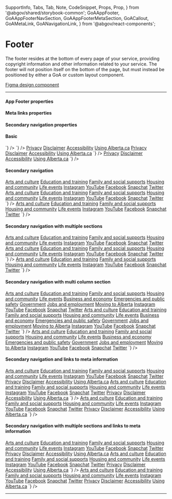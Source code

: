 
  SupportInfo,
  Tabs,
  Tab,
  Note,
  CodeSnippet,
  Props,
  Prop,
} from '@abgov/shared/storybook-common';
  GoAAppFooter,
  GoAAppFooterNavSection,
  GoAAppFooterMetaSection,
  GoACallout,
  GoAMetaLink,
  GoANavigationLink,
} from '@abgov/react-components';

<Meta title="Components/App Footer" component={GoAAppFooter} />

# Footer

The footer resides at the bottom of every page of your service, providing copyright information and other information related to your service.
The footer will not position itself on the bottom of the page, but must instead be positioned by either a GoA or custom layout component.

[Figma design component](https://www.figma.com/file/3pb2IK8s2QUqWieH79KdN7/%E2%9D%96-Components-%7C-DDI?node-id=5652%3A228700)

---

#### App Footer properties

<Props showTabs={true}>
  <Prop
    name="maxcontentwidth"
    lang="angular"
    type="string"
    defaultValue="--layout-max-content-width defined within the styles lib"
    description="Maximum width of the content area"
  />
  <Prop
    name="maxContentWidth"
    lang="react"
    type="string"
    defaultValue="--layout-max-content-width defined within the styles lib"
    description="Maximum width of the content area"
  />
</Props>

#### Meta links properties

<Props>
  <Prop
    name="slot"
    type="meta"
    description="Links to meta information to display in the footer"
  />
</Props>

#### Secondary navigation properties

<Props showTabs={true}>
  <Prop
    name="maxcolumncount"
    lang="angular"
    type="number"
    defaultValue="1"
    description="Set the number of columns for navigation links on larger viewports"
  />
  <Prop
    name="maxColumnCount"
    lang="react"
    type="number"
    defaultValue="1"
    description="Set the number of columns for navigation links on larger viewports"
  />
  <Prop
    name="heading"
    type="string"
    description="Sub heading of the navigation links"
  />
  <Prop
    name="slot"
    type="nav"
    description="Anchor elements to display in the top navigation section"
  />
</Props>

#### Basic

<Story name="Basic">
  <GoAAppFooter />
</Story>

<Tabs>
  <Tab label="Web Component" hidden={true}>
    <CodeSnippet
      lang="html"
      code={`
      <goa-app-footer />
    `}
    />
  </Tab>
  <Tab label="Angular">
    <CodeSnippet
      lang="html"
      code={`
      <goa-app-footer></goa-app-footer>
    `}
    />
  </Tab>
  <Tab label="React">
    <CodeSnippet
      lang="tsx"
      code={`
      <GoAAppFooter />
    `}
    />
  </Tab>
</Tabs>

<Story name="Meta information">
  <GoAAppFooter>
    <GoAAppFooterMetaSection>
      <a href="privacy.html">Privacy</a>
      <a href="disclaimer.html">Disclaimer</a>
      <a href="accessibility.html">Accessibility</a>
      <a href="using-alberta.html">Using Alberta.ca</a>
    </GoAAppFooterMetaSection>
  </GoAAppFooter>
</Story>

<Tabs>
  <Tab label="Web Component" hidden={true}>
    <CodeSnippet
      lang="html"
      code={`
      <goa-app-footer>
        <goa-app-footer-meta-section slot="meta">
          <a href="privacy.html">Privacy</a>
          <a href="disclaimer.html">Disclaimer</a>
          <a href="accessibility.html">Accessibility</a>
          <a href="using-alberta.html">Using Alberta.ca</a>
        </goa-app-footer-meta-section>
      </goa-app-footer>
    `}
    />
  </Tab>
  <Tab label="Angular">
    <CodeSnippet
      lang="html"
      code={`
      <goa-app-footer>
        <goa-app-footer-meta-section slot="meta">
          <a href="privacy.html">Privacy</a>
          <a href="disclaimer.html">Disclaimer</a>
          <a href="accessibility.html">Accessibility</a>
          <a href="using-alberta.html">Using Alberta.ca</a>
        </goa-app-footer-meta-section>
      </goa-app-footer>
    `}
    />
  </Tab>
  <Tab label="React">
    <CodeSnippet
      lang="tsx"
      code={`
      <GoAAppFooter>
        <GoAAppFooterMetaSection>
          <a href="privacy.html">Privacy</a>
          <a href="disclaimer.html">Disclaimer</a>
          <a href="accessibility.html">Accessibility</a>
          <a href="using-alberta.html">Using Alberta.ca</a>
        </GoAAppFooterMetaSection>
      </GoAAppFooter>
    `}
    />
  </Tab>
</Tabs>

#### Secondary navigation

<Story name="Secondary navigation">
  <GoAAppFooter>
    <GoAAppFooterNavSection maxColumnCount={3}>
      <a href="a.html">Arts and culture</a>
      <a href="b.html">Education and training</a>
      <a href="c.html">Family and social supports</a>
      <a href="d.html">Housing and community</a>
      <a href="e.html">Life events</a>
      <a href="instagram.html">Instagram</a>
      <a href="youtube.html">YouTube</a>
      <a href="facebook.html">Facebook</a>
      <a href="snapchat.html">Snapchat</a>
      <a href="twitter.html">Twitter</a>
    </GoAAppFooterNavSection>
  </GoAAppFooter>
</Story>

<Tabs>
  <Tab label="Web Component" hidden={true}>
    <CodeSnippet
      lang="html"
      code={`
      <goa-app-footer>
        <goa-app-footer-nav-section maxcolumncount="3" slot="nav">
          <a href="a.html">Arts and culture</a>
          <a href="b.html">Education and training</a>
          <a href="c.html">Family and social supports</a>
          <a href="d.html">Housing and community</a>
          <a href="e.html">Life events</a>
          <a href="instagram.html">Instagram</a>
          <a href="youtube.html">YouTube</a>
          <a href="facebook.html">Facebook</a>
          <a href="snapchat.html">Snapchat</a>
          <a href="twitter.html">Twitter</a>
        </goa-app-footer-nav-section>
      </goa-app-footer>
    `}
    />
  </Tab>
  <Tab label="Angular">
    <CodeSnippet
      lang="html"
      code={`
      <goa-app-footer>
        <goa-app-footer-nav-section maxcolumncount="3" slot="nav">
          <a href="a.html">Arts and culture</a>
          <a href="b.html">Education and training</a>
          <a href="c.html">Family and social supports</a>
          <a href="d.html">Housing and community</a>
          <a href="e.html">Life events</a>
          <a href="instagram.html">Instagram</a>
          <a href="youtube.html">YouTube</a>
          <a href="facebook.html">Facebook</a>
          <a href="snapchat.html">Snapchat</a>
          <a href="twitter.html">Twitter</a>
        </goa-app-footer-nav-section>
      </goa-app-footer>
    `}
    />
  </Tab>
  <Tab label="React">
    <CodeSnippet
      lang="tsx"
      code={`
      <GoAAppFooter>
        <GoAAppFooterNavSection maxColumnCount={3}>
          <a href="a.html">Arts and culture</a>
          <a href="b.html">Education and training</a>
          <a href="c.html">Family and social supports</a>
          <a href="d.html">Housing and community</a>
          <a href="e.html">Life events</a>
          <a href="instagram.html">Instagram</a>
          <a href="youtube.html">YouTube</a>
          <a href="facebook.html">Facebook</a>
          <a href="snapchat.html">Snapchat</a>
          <a href="twitter.html">Twitter</a>
        </GoAAppFooterNavSection>
      </GoAAppFooter>
    `}
    />
  </Tab>
</Tabs>

#### Secondary navigation with multiple sections

<Story name="Secondary navigation with multiple sections">
  <GoAAppFooter>
    <GoAAppFooterNavSection heading="All Services">
      <a href="a.html">Arts and culture</a>
      <a href="b.html">Education and training</a>
      <a href="c.html">Family and social supports</a>
      <a href="d.html">Housing and community</a>
      <a href="e.html">Life events</a>
    </GoAAppFooterNavSection>
    <GoAAppFooterNavSection heading="Social Media">
      <a href="instagram.html">Instagram</a>
      <a href="youtube.html">YouTube</a>
      <a href="facebook.html">Facebook</a>
      <a href="snapchat.html">Snapchat</a>
      <a href="twitter.html">Twitter</a>
    </GoAAppFooterNavSection>
  </GoAAppFooter>
</Story>

<Tabs>
  <Tab label="Web Component" hidden={true}>
    <CodeSnippet
      lang="html"
      code={`
      <goa-app-footer>
        <goa-app-footer-nav-section heading="All Services" slot="nav">
          <a href="a.html">Arts and culture</a>
          <a href="b.html">Education and training</a>
          <a href="c.html">Family and social supports</a>
          <a href="d.html">Housing and community</a>
          <a href="e.html">Life events</a>
        </goa-app-footer-nav-section>
        <goa-app-footer-nav-section heading="Social Media" slot="nav">
          <a href="instagram.html">Instagram</a>
          <a href="youtube.html">YouTube</a>
          <a href="facebook.html">Facebook</a>
          <a href="snapchat.html">Snapchat</a>
          <a href="twitter.html">Twitter</a>
        </goa-app-footer-nav-section>
      </goa-app-footer>
    `}
    />
  </Tab>
  <Tab label="Angular">
    <CodeSnippet
      lang="html"
      code={`
      <goa-app-footer>
        <goa-app-footer-nav-section heading="All Services" slot="nav">
          <a href="a.html">Arts and culture</a>
          <a href="b.html">Education and training</a>
          <a href="c.html">Family and social supports</a>
          <a href="d.html">Housing and community</a>
          <a href="e.html">Life events</a>
        </goa-app-footer-nav-section>
        <goa-app-footer-nav-section heading="Social Media" slot="nav">
          <a href="instagram.html">Instagram</a>
          <a href="youtube.html">YouTube</a>
          <a href="facebook.html">Facebook</a>
          <a href="snapchat.html">Snapchat</a>
          <a href="twitter.html">Twitter</a>
        </goa-app-footer-nav-section>
      </goa-app-footer>
    `}
    />
  </Tab>
  <Tab label="React">
    <CodeSnippet
      lang="tsx"
      code={`
      <GoAAppFooter>
        <GoAAppFooterNavSection heading="All Services">
          <a href="a.html">Arts and culture</a>
          <a href="b.html">Education and training</a>
          <a href="c.html">Family and social supports</a>
          <a href="d.html">Housing and community</a>
          <a href="e.html">Life events</a>
        </GoAAppFooterNavSection>
        <GoAAppFooterNavSection heading="Social Media">
          <a href="instagram.html">Instagram</a>
          <a href="youtube.html">YouTube</a>
          <a href="facebook.html">Facebook</a>
          <a href="snapchat.html">Snapchat</a>
          <a href="twitter.html">Twitter</a>
        </GoAAppFooterNavSection>
      </GoAAppFooter>
    `}
    />
  </Tab>
</Tabs>

#### Secondary navigation with multi column section

<Story name="Secondary navigation with multi column section">
  <GoAAppFooter>
    <GoAAppFooterNavSection heading="All Services" maxColumnCount={2}>
      <a href="a.html">Arts and culture</a>
      <a href="b.html">Education and training</a>
      <a href="c.html">Family and social supports</a>
      <a href="d.html">Housing and community</a>
      <a href="e.html">Life events</a>
      <a href="f.html">Business and economy</a>
      <a href="g.html">Emergencies and public safety</a>
      <a href="h.html">Government</a>
      <a href="i.html">Jobs and employment</a>
      <a href="j.html">Moving to Alberta</a>
    </GoAAppFooterNavSection>
    <GoAAppFooterNavSection heading="Social Media">
      <a href="instagram.html">Instagram</a>
      <a href="youtube.html">YouTube</a>
      <a href="facebook.html">Facebook</a>
      <a href="snapchat.html">Snapchat</a>
      <a href="twitter.html">Twitter</a>
    </GoAAppFooterNavSection>
  </GoAAppFooter>
</Story>

<Tabs>
  <Tab label="Web Component" hidden={true}>
    <CodeSnippet
      lang="html"
      code={`
      <goa-app-footer>
        <goa-app-footer-nav-section heading="All Services" maxcolumncount="2" slot="nav">
          <a href="a.html">Arts and culture</a>
          <a href="b.html">Education and training</a>
          <a href="c.html">Family and social supports</a>
          <a href="d.html">Housing and community</a>
          <a href="e.html">Life events</a>
          <a href="f.html">Business and economy</a>
          <a href="g.html">Emergencies and public safety</a>
          <a href="h.html">Government</a>
          <a href="i.html">Jobs and employment</a>
          <a href="j.html">Moving to Alberta</a>
        </goa-app-footer-nav-section>
        <goa-app-footer-nav-section heading="Social Media" slot="nav">
          <a href="instagram.html">Instagram</a>
          <a href="youtube.html">YouTube</a>
          <a href="facebook.html">Facebook</a>
          <a href="snapchat.html">Snapchat</a>
          <a href="twitter.html">Twitter</a>
        </goa-app-footer-nav-section>
      </goa-app-footer>
    `}
    />
  </Tab>
  <Tab label="Angular">
    <CodeSnippet
      lang="html"
      code={`
      <goa-app-footer>
        <goa-app-footer-nav-section heading="All Services" maxcolumncount="2" slot="nav">
          <a href="a.html">Arts and culture</a>
          <a href="b.html">Education and training</a>
          <a href="c.html">Family and social supports</a>
          <a href="d.html">Housing and community</a>
          <a href="e.html">Life events</a>
          <a href="f.html">Business and economy</a>
          <a href="g.html">Emergencies and public safety</a>
          <a href="h.html">Government</a>
          <a href="i.html">Jobs and employment</a>
          <a href="j.html">Moving to Alberta</a>
        </goa-app-footer-nav-section>
        <goa-app-footer-nav-section heading="Social Media" slot="nav">
          <a href="instagram.html">Instagram</a>
          <a href="youtube.html">YouTube</a>
          <a href="facebook.html">Facebook</a>
          <a href="snapchat.html">Snapchat</a>
          <a href="twitter.html">Twitter</a>
        </goa-app-footer-nav-section>
      </goa-app-footer>
    `}
    />
  </Tab>
  <Tab label="React">
    <CodeSnippet
      lang="tsx"
      code={`
      <GoAAppFooter>
        <GoAAppFooterNavSection heading="All Services" maxColumnCount={2}>
          <a href="a.html">Arts and culture</a>
          <a href="b.html">Education and training</a>
          <a href="c.html">Family and social supports</a>
          <a href="d.html">Housing and community</a>
          <a href="e.html">Life events</a>
          <a href="f.html">Business and economy</a>
          <a href="g.html">Emergencies and public safety</a>
          <a href="h.html">Government</a>
          <a href="i.html">Jobs and employment</a>
          <a href="j.html">Moving to Alberta</a>
        </GoAAppFooterNavSection>
        <GoAAppFooterNavSection heading="Social Media">
          <a href="instagram.html">Instagram</a>
          <a href="youtube.html">YouTube</a>
          <a href="facebook.html">Facebook</a>
          <a href="snapchat.html">Snapchat</a>
          <a href="twitter.html">Twitter</a>
        </GoAAppFooterNavSection>
      </GoAAppFooter>
    `}
    />
  </Tab>
</Tabs>

#### Secondary navigation and links to meta information

<Story name="Secondary navigation and links to meta information">
  <GoAAppFooter>
    <GoAAppFooterNavSection maxColumnCount={2}>
      <a href="a.html">Arts and culture</a>
      <a href="b.html">Education and training</a>
      <a href="c.html">Family and social supports</a>
      <a href="d.html">Housing and community</a>
      <a href="e.html">Life events</a>
      <a href="instagram.html">Instagram</a>
      <a href="youtube.html">YouTube</a>
      <a href="facebook.html">Facebook</a>
      <a href="snapchat.html">Snapchat</a>
      <a href="twitter.html">Twitter</a>
    </GoAAppFooterNavSection>
    <GoAAppFooterMetaSection>
      <a href="privacy.html">Privacy</a>
      <a href="disclaimer.html">Disclaimer</a>
      <a href="accessibility.html">Accessibility</a>
      <a href="using-alberta.html">Using Alberta.ca</a>
    </GoAAppFooterMetaSection>
  </GoAAppFooter>
</Story>

<Tabs>
  <Tab label="Web Component" hidden={true}>
    <CodeSnippet
      lang="html"
      code={`
      <goa-app-footer>
        <goa-app-footer-nav-section maxcolumncount="2" slot="nav">
          <a href="a.html">Arts and culture</a>
          <a href="b.html">Education and training</a>
          <a href="c.html">Family and social supports</a>
          <a href="d.html">Housing and community</a>
          <a href="instagram.html">Instagram</a>
          <a href="youtube.html">YouTube</a>
          <a href="facebook.html">Facebook</a>
          <a href="snapchat.html">Snapchat</a>
          <a href="twitter.html">Twitter</a>
        </goa-app-footer-nav-section>
        <goa-app-footer-meta-section slot="meta">
          <a href="privacy.html">Privacy</a>
          <a href="disclaimer.html">Disclaimer</a>
          <a href="accessibility.html">Accessibility</a>
          <a href="using-alberta.html">Using Alberta.ca</a>
        </goa-app-footer-meta-section>
      </goa-app-footer>
    `}
    />
  </Tab>
  <Tab label="Angular">
    <CodeSnippet
      lang="html"
      code={`
      <goa-app-footer>
        <goa-app-footer-nav-section maxcolumncount="2" slot="nav">
          <a href="a.html">Arts and culture</a>
          <a href="b.html">Education and training</a>
          <a href="c.html">Family and social supports</a>
          <a href="d.html">Housing and community</a>
          <a href="e.html">Life events</a>
          <a href="instagram.html">Instagram</a>
          <a href="youtube.html">YouTube</a>
          <a href="facebook.html">Facebook</a>
          <a href="snapchat.html">Snapchat</a>
          <a href="twitter.html">Twitter</a>
        </goa-app-footer-nav-section>
        <goa-app-footer-meta-section slot="meta">
          <a href="privacy.html">Privacy</a>
          <a href="disclaimer.html">Disclaimer</a>
          <a href="accessibility.html">Accessibility</a>
          <a href="using-alberta.html">Using Alberta.ca</a>
        </goa-app-footer-meta-section>
      </goa-app-footer>
    `}
    />
  </Tab>
  <Tab label="React">
    <CodeSnippet
      lang="tsx"
      code={`
      <GoAAppFooter>
        <GoAAppFooterNavSection maxColumnCount={2}>
          <a href="a.html">Arts and culture</a>
          <a href="b.html">Education and training</a>
          <a href="c.html">Family and social supports</a>
          <a href="d.html">Housing and community</a>
          <a href="e.html">Life events</a>
          <a href="instagram.html">Instagram</a>
          <a href="youtube.html">YouTube</a>
          <a href="facebook.html">Facebook</a>
          <a href="snapchat.html">Snapchat</a>
          <a href="twitter.html">Twitter</a>
        </GoAAppFooterNavSection>
        <GoAAppFooterMetaSection>
          <a href="privacy.html">Privacy</a>
          <a href="disclaimer.html">Disclaimer</a>
          <a href="accessibility.html">Accessibility</a>
          <a href="using-alberta.html">Using Alberta.ca</a>
        </GoAAppFooterMetaSection>
      </GoAAppFooter>
    `}
    />
  </Tab>
</Tabs>

#### Secondary navigation with multiple sections and links to meta information

<Story name="Secondary navigation with multiple sections and links to meta information">
  <GoAAppFooter>
    <GoAAppFooterNavSection heading="All Services">
      <a href="a.html">Arts and culture</a>
      <a href="b.html">Education and training</a>
      <a href="c.html">Family and social supports</a>
      <a href="d.html">Housing and community</a>
      <a href="e.html">Life events</a>
    </GoAAppFooterNavSection>
    <GoAAppFooterNavSection heading="Social Media">
      <a href="instagram.html">Instagram</a>
      <a href="youtube.html">YouTube</a>
      <a href="facebook.html">Facebook</a>
      <a href="snapchat.html">Snapchat</a>
      <a href="twitter.html">Twitter</a>
    </GoAAppFooterNavSection>
    <GoAAppFooterMetaSection>
      <a href="privacy.html">Privacy</a>
      <a href="disclaimer.html">Disclaimer</a>
      <a href="accessibility.html">Accessibility</a>
      <a href="using-alberta.html">Using Alberta.ca</a>
    </GoAAppFooterMetaSection>
  </GoAAppFooter>
</Story>

<Tabs>
  <Tab label="Web Component" hidden={true}>
    <CodeSnippet
      lang="html"
      code={`
      <goa-app-footer>
        <goa-app-footer-nav-section heading="All Services" slot="nav">
          <a href="a.html">Arts and culture</a>
          <a href="b.html">Education and training</a>
          <a href="c.html">Family and social supports</a>
          <a href="d.html">Housing and community</a>
          <a href="e.html">Life events</a>
        </goa-app-footer-nav-section>
        <goa-app-footer-nav-section heading="Social Media" slot="nav">
          <a href="instagram.html">Instagram</a>
          <a href="youtube.html">YouTube</a>
          <a href="facebook.html">Facebook</a>
          <a href="snapchat.html">Snapchat</a>
          <a href="twitter.html">Twitter</a>
        </goa-app-footer-nav-section>
        <goa-app-footer-meta-section slot="meta">
          <a href="privacy.html">Privacy</a>
          <a href="disclaimer.html">Disclaimer</a>
          <a href="accessibility.html">Accessibility</a>
          <a href="using-alberta.html">Using Alberta.ca</a>
        </goa-app-footer-meta-section>
      </goa-app-footer>
    `}
    />
  </Tab>
  <Tab label="Angular">
    <CodeSnippet
      lang="html"
      code={`
      <goa-app-footer>
        <goa-app-footer-nav-section heading="All Services" slot="nav">
          <a href="a.html">Arts and culture</a>
          <a href="b.html">Education and training</a>
          <a href="c.html">Family and social supports</a>
          <a href="d.html">Housing and community</a>
          <a href="e.html">Life events</a>
        </goa-app-footer-nav-section>
        <goa-app-footer-nav-section heading="Social Media" slot="nav">
          <a href="instagram.html">Instagram</a>
          <a href="youtube.html">YouTube</a>
          <a href="facebook.html">Facebook</a>
          <a href="snapchat.html">Snapchat</a>
          <a href="twitter.html">Twitter</a>
        </goa-app-footer-nav-section>
        <goa-app-footer-meta-section slot="meta">
          <a href="privacy.html">Privacy</a>
          <a href="disclaimer.html">Disclaimer</a>
          <a href="accessibility.html">Accessibility</a>
          <a href="using-alberta.html">Using Alberta.ca</a>
        </goa-app-footer-meta-section>
      </goa-app-footer>
    `}
    />
  </Tab>
  <Tab label="React">
    <CodeSnippet
      lang="tsx"
      code={`
      <GoAAppFooter>
        <GoAAppFooterNavSection heading="All Services">
          <a href="a.html">Arts and culture</a>
          <a href="b.html">Education and training</a>
          <a href="c.html">Family and social supports</a>
          <a href="d.html">Housing and community</a>
          <a href="e.html">Life events</a>
        </GoAAppFooterNavSection>
        <GoAAppFooterNavSection heading="Social Media">
          <a href="instagram.html">Instagram</a>
          <a href="youtube.html">YouTube</a>
          <a href="facebook.html">Facebook</a>
          <a href="snapchat.html">Snapchat</a>
          <a href="twitter.html">Twitter</a>
        </GoAAppFooterNavSection>
        <GoAAppFooterMetaSection>
          <a href="privacy.html">Privacy</a>
          <a href="disclaimer.html">Disclaimer</a>
          <a href="accessibility.html">Accessibility</a>
          <a href="using-alberta.html">Using Alberta.ca</a>
        </GoAAppFooterMetaSection>
      </GoAAppFooter>
    `}
    />
  </Tab>
</Tabs>

---

<SupportInfo />
